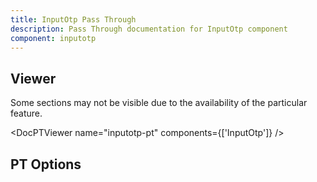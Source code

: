 ```yaml
---
title: InputOtp Pass Through
description: Pass Through documentation for InputOtp component
component: inputotp
---
```


## Viewer

Some sections may not be visible due to the availability of the particular feature.

<DocPTViewer name="inputotp-pt" components={['InputOtp']} />

## PT Options

<DocTable name="InputOtp" category="pt" />
